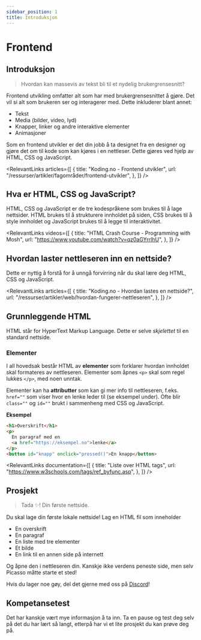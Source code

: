 ```yaml
---
sidebar_position: 1
title: Introduksjon
---
```



# Frontend

## Introduksjon

> Hvordan kan massevis av tekst bli til et nydelig brukergrensesnitt?

Frontend utvikling omfatter alt som har med brukergrensesnittet å gjøre. Det vil si alt som brukeren ser og interagerer med. Dette inkluderer blant annet:

- Tekst
- Media (bilder, video, lyd)
- Knapper, linker og andre interaktive elementer
- Animasjoner

Som en frontend utvikler er det din jobb å ta designet fra en designer og gjøre det om til kode som kan kjøres i en nettleser. Dette gjøres ved hjelp av HTML, CSS og JavaScript.

<RelevantLinks
  articles={[
    {
      title: "Koding.no - Frontend utvikler",
      url: "/ressurser/artikler/fagområder/frontend-utvikler",
    },
  ]}
/>

## Hva er HTML, CSS og JavaScript?

HTML, CSS og JavaScript er de tre kodespråkene som brukes til å lage nettsider. HTML brukes til å strukturere innholdet på siden, CSS brukes til å style innholdet og JavaScript brukes til å legge til interaktivitet.

<RelevantLinks
  videos={[
    {
      title: "HTML Crash Course - Programming with Mosh",
      url: "https://www.youtube.com/watch?v=qz0aGYrrlhU",
    },
  ]}
/>

## Hvordan laster nettleseren inn en nettside?

Dette er nyttig å forstå for å unngå forvirring når du skal lære deg HTML, CSS og JavaScript.

<RelevantLinks
  articles={[
    {
      title: "Koding.no - Hvordan lastes en nettside?",
      url: "/ressurser/artikler/web/hvordan-fungerer-nettleseren",
    },
  ]}
/>

## Grunnleggende HTML

HTML står for HyperText Markup Language. Dette er selve _skjelettet_ til en standard nettside.

### Elementer

I all hovedsak består HTML av **elementer** som forklarer hvordan innholdet skal formateres av nettleseren.
Elementer som åpnes `<p>` skal som regel lukkes `</p>`, med noen unntak.

Elementer kan ha **attributter** som kan gi mer info til nettleseren, f.eks. `href=""` som viser hvor en lenke leder til (se eksempel under).
Ofte blir `class=""` og `id=""` brukt i sammenheng med CSS og JavaScript.

**Eksempel**

```html
<h1>Overskrift</h1>
<p>
  En paragraf med en
  <a href="https://eksempel.no">lenke</a>
</p>
<button id="knapp" onclick="pressed()">En knapp</button>
```

<RelevantLinks
  documentation={[
    {
      title: "Liste over HTML tags",
      url: "https://www.w3schools.com/tags/ref_byfunc.asp",
    },
  ]}
/>

## Prosjekt

> Tada ✨! Din første nettside.

Du skal lage din første lokale nettside! Lag en HTML fil som inneholder

- En overskrift
- En paragraf
- En liste med tre elementer
- Et bilde
- En link til en annen side på internett

Og åpne den i nettleseren din. Kanskje ikke verdens peneste side,
men selv Picasso måtte starte et sted!

Hvis du lager noe gøy, del det gjerne med oss på [Discord](https://discord.gg/gxtAr4SzWs)!

## Kompetansetest

Det har kanskje vært mye informasjon å ta inn. Ta en pause og test deg selv på det du har lært så langt, etterpå har vi et lite prosjekt du kan prøve deg på.

<Test />
